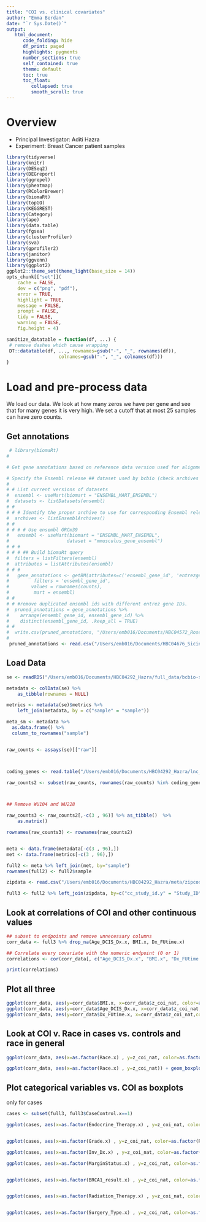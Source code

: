 ```yaml
---
title: "COI vs. clinical covariates"
author: "Emma Berdan"
date: "`r Sys.Date()`"
output:
   html_document:
      code_folding: hide
      df_print: paged
      highlights: pygments
      number_sections: true
      self_contained: true
      theme: default
      toc: true
      toc_float:
         collapsed: true
         smooth_scroll: true
---
```


# Overview

- Principal Investigator: Aditi Hazra
- Experiment: Breast Cancer patient samples

```r
library(tidyverse)
library(knitr)
library(DESeq2)
library(DEGreport)
library(ggrepel)
library(pheatmap)
library(RColorBrewer)
library(biomaRt)
library(topGO)
library(KEGGREST)
library(Category)
library(ape)
library(data.table)
library(fgsea)
library(clusterProfiler)
library(sva)
library(gprofiler2)
library(janitor)
library(ggvenn)
library(ggplot2)
ggplot2::theme_set(theme_light(base_size = 14))
opts_chunk[["set"]](
    cache = FALSE,
    dev = c("png", "pdf"),
    error = TRUE,
    highlight = TRUE,
    message = FALSE,
    prompt = FALSE,
    tidy = FALSE,
    warning = FALSE,
    fig.height = 4)

sanitize_datatable = function(df, ...) {
 # remove dashes which cause wrapping
 DT::datatable(df, ..., rownames=gsub("-", "_", rownames(df)),
                   colnames=gsub("-", "_", colnames(df)))
}
```

# Load and pre-process data

We load our data. We look at how many zeros we have per gene and see that for many genes it is very high. We set a cutoff that at most 25 samples can have zero counts.


## Get annotations
```r
 # library(biomaRt)
#

# Get gene annotations based on reference data version used for alignment/quantification from BiomaRt

# Specify the Ensembl release ## dataset used by bcbio (check archives if needed)
#
# # List current versions of datasets
#  ensembl <- useMart(biomart = "ENSEMBL_MART_ENSEMBL")
#  datasets <- listDatasets(ensembl)
# #
# # # Identify the proper archive to use for corresponding Ensembl release
#  archives <- listEnsemblArchives()
# #
# # # # Use ensembl GRCm39
#   ensembl <- useMart(biomart = "ENSEMBL_MART_ENSEMBL",
#                     dataset = "mmusculus_gene_ensembl")
# # #
# # # ## Build biomaRt query
#  filters = listFilters(ensembl)
#  attributes = listAttributes(ensembl)
# # #
#   gene_annotations <- getBM(attributes=c('ensembl_gene_id', 'entrezgene_id',  'external_gene_name', 'description'),
#         filters = 'ensembl_gene_id',
#        values = rownames(counts),
#         mart = ensembl)
# #
# # #remove duplicated ensembl ids with different entrez gene IDs.
#  pruned_annotations = gene_annotations %>%
#    arrange(ensembl_gene_id, ensembl_gene_id) %>%
#    distinct(ensembl_gene_id, .keep_all = TRUE)
# #
#  write.csv(pruned_annotations, "/Users/emb016/Documents/HBC04572_Rosen/data/biomart.csv")
#
 pruned_annotations <- read.csv("/Users/emb016/Documents/HBC04676_Sicinski/annotation/biomart.csv") %>% .[,-1]
```

## Load Data

```r
se <- readRDS("/Users/emb016/Documents/HBC04292_Hazra/full_data/bcbio-se.rds")

metadata <- colData(se) %>% 
    as_tibble(rownames = NULL)

metrics <- metadata(se)$metrics %>% 
    left_join(metadata, by = c("sample" = "sample"))

meta_sm <- metadata %>%
  as.data.frame() %>%
  column_to_rownames("sample")


raw_counts <- assays(se)[["raw"]] 



coding_genes <- read.table("/Users/emb016/Documents/HBC04292_Hazra/lnc_and_protein_hg38.txt", header=FALSE)

raw_counts2 <- subset(raw_counts, rownames(raw_counts) %in% coding_genes$V2) 



## Remove WU104 and WU228

raw_counts3 <- raw_counts2[,-c(3 , 96)] %>% as_tibble()  %>% 
    as.matrix()

rownames(raw_counts3) <- rownames(raw_counts2)


meta <- data.frame(metadata[-c(3 , 96),])
met <- data.frame(metrics[-c(3 , 96),])

full2 <- meta %>% left_join(met, by="sample")
rownames(full2) <- full2$sample

zipdata <- read.csv("/Users/emb016/Documents/HBC04292_Hazra/meta/zipcode_to_use.csv")

full3 <- full2 %>% left_join(zipdata, by=c("cc_study_id.y" = "Study_ID"))


```




## Look at correlations of COI and other continuous values


```r
## subset to endpoints and remove unnecessary columns
corr_data <- full3 %>% drop_na(Age_DCIS_Dx.x, BMI.x, Dx_FUtime.x)

## Correlate every covariate with the numeric endpoint (0 or 1)
correlations <- cor(corr_data[, c("Age_DCIS_Dx.x", "BMI.x", "Dx_FUtime.x")], corr_data$z_coi_nat)

print(correlations) 
```

## Plot all three

```r
ggplot(corr_data, aes(y=corr_data$BMI.x, x=corr_data$z_coi_nat, color=as.factor(CaseControl.x))) + geom_point() + geom_smooth(method="lm") + xlab("COI") + ylab("BMI")
ggplot(corr_data, aes(y=corr_data$Age_DCIS_Dx.x, x=corr_data$z_coi_nat,color=as.factor(CaseControl.x))) + geom_point() + geom_smooth(method="lm") + xlab("COI") + ylab("Age_DCIS_dx")
ggplot(corr_data, aes(y=corr_data$Dx_FUtime.x, x=corr_data$z_coi_nat,color=as.factor(CaseControl.x))) + geom_point() + geom_smooth(method="lm") + xlab("COI") + ylab("Dx_FUtime")

```
## Look at COI v. Race in cases vs. controls and race in general


```r
ggplot(corr_data, aes(x=as.factor(Race.x) , y=z_coi_nat, color=as.factor(CaseControl.x))) + geom_boxplot() + geom_point(alpha=0.5, position = position_jitterdodge()) + ylab("COI") + xlab("Race")

ggplot(corr_data, aes(x=as.factor(Race.x) , y=z_coi_nat)) + geom_boxplot() + geom_point(alpha=0.5) + ylab("COI") + xlab("Race")

```





## Plot categorical variables vs. COI as boxplots

only for cases

```r
cases <- subset(full3, full3$CaseControl.x==1)

ggplot(cases, aes(x=as.factor(Endocrine_Therapy.x) , y=z_coi_nat, color=as.factor(Race.x))) + geom_boxplot() + geom_point(alpha=0.5, position = position_jitterdodge()) + ylab("COI") + xlab("Endocrine Therapy")


ggplot(cases, aes(x=as.factor(Grade.x) , y=z_coi_nat, color=as.factor(Race.x))) + geom_boxplot() + geom_point(alpha=0.5, position = position_jitterdodge()) + ylab("COI") + xlab("Grade")

ggplot(cases, aes(x=as.factor(Inv_Dx.x) , y=z_coi_nat, color=as.factor(Race.x))) + geom_boxplot() + geom_point(alpha=0.5, position = position_jitterdodge()) + ylab("COI") + xlab("Inv.dx")

ggplot(cases, aes(x=as.factor(MarginStatus.x) , y=z_coi_nat, color=as.factor(Race.x))) + geom_boxplot() + geom_point(alpha=0.5, position = position_jitterdodge()) + ylab("COI") + xlab("Margin Status")


ggplot(cases, aes(x=as.factor(BRCA1_result.x) , y=z_coi_nat, color=as.factor(Race.x))) + geom_boxplot() + geom_point(alpha=0.5, position = position_jitterdodge()) + ylab("COI") + xlab("Endocrine Therapy") + ylab("COI") + xlab("BRCA1_result")


ggplot(cases, aes(x=as.factor(Radiation_Therapy.x) , y=z_coi_nat, color=as.factor(Race.x))) + geom_boxplot() + geom_point(alpha=0.5, position = position_jitterdodge()) + ylab("COI") + xlab("Radiation Therapy")


ggplot(cases, aes(x=as.factor(Surgery_Type.x) , y=z_coi_nat, color=as.factor(Race.x))) + geom_boxplot() + geom_point(alpha=0.5, position = position_jitterdodge()) + ylab("COI") + xlab("Surgery Type")


```

